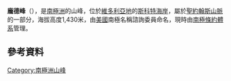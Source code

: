 {{coord|77|19|S|162|24|E|display=title}}

'''龐德峰'''（{{lang-en|Pond Peak}}），是[[南極洲|南極洲]]的山峰，位於[[維多利亞地|維多利亞地]]的[[斯科特海岸|斯科特海岸]]，屬於[[聖約翰斯山脈|聖約翰斯山脈]]的一部分，海拔高度1,430米，由[[美國|美國]]南極名稱諮詢委員命名，現時由[[南極條約體系|南極條約體系]]管理。

==參考資料==
{{usgs-gazetteer}}

{{DEFAULTSORT:Pond Peak}}
[[Category:南極洲山峰|Category:南極洲山峰]]


{{ScottCoast-geo-stub}}